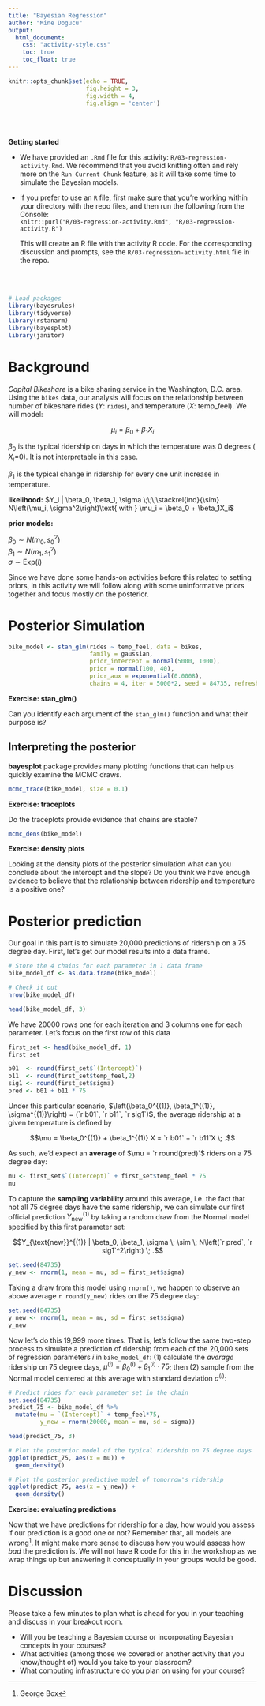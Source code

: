 ```yaml
---
title: "Bayesian Regression"
author: "Mine Dogucu"
output: 
  html_document:
    css: "activity-style.css"
    toc: true
    toc_float: true
---
```


```r
knitr::opts_chunk$set(echo = TRUE,
                      fig.height = 3,
                      fig.width = 4,
                      fig.align = 'center')
```

\
\


**Getting started**

- We have provided an `.Rmd` file for this activity: `R/03-regression-activity.Rmd`. We recommend that you avoid knitting often and rely more on the `Run Current Chunk` feature, as it will take some time to simulate the Bayesian models.

- If you prefer to use an `R` file, first make sure that you're working within your directory with the repo files, and then run the following from the Console:    
    `knitr::purl("R/03-regression-activity.Rmd", "R/03-regression-activity.R")`    
     
     This will create an R file with the activity R code. For the corresponding discussion and prompts, see the `R/03-regression-activity.html` file in the repo.
    

\
\



    
    
```r
# Load packages
library(bayesrules)
library(tidyverse)
library(rstanarm)
library(bayesplot)
library(janitor)
```

# Background

*Capital Bikeshare* is a bike sharing service in the Washington, D.C. area.
Using the `bikes` data, our analysis will focus on the relationship between number of bikeshare rides ($Y$: `rides`), and temperature ($X$: temp_feel). We will model:



$$\mu_i = \beta_0 + \beta_1X_i$$

$\beta_0$ is the typical ridership on days in which the temperature was 0 degrees ( $X_i$=0). It is not interpretable in this case.

$\beta_1$ is the typical change in ridership for every one unit increase in temperature.

\begin{split}
Y_i | \beta_0, \beta_1, \sigma & \stackrel{ind}{\sim} N\left(\mu_i, \sigma^2\right) \;\; \text{ with } \;\; \mu_i = \beta_0 + \beta_1X_i \; .\\
\end{split}



**likelihood:** $Y_i | \beta_0, \beta_1, \sigma \;\;\;\stackrel{ind}{\sim} N\left(\mu_i, \sigma^2\right)\text{ with } \mu_i = \beta_0 + \beta_1X_i$

**prior models:**

$\beta_0\sim N(m_0, s_0^2 )$  
$\beta_1\sim N(m_1, s_1^2 )$  
$\sigma \sim \text{Exp}(l)$

Since we have done some hands-on activities before this related to setting priors, in this activity we will follow along with some uninformative priors together and focus mostly on the posterior. 

# Posterior Simulation

```r
bike_model <- stan_glm(rides ~ temp_feel, data = bikes,
                       family = gaussian,
                       prior_intercept = normal(5000, 1000),
                       prior = normal(100, 40), 
                       prior_aux = exponential(0.0008),
                       chains = 4, iter = 5000*2, seed = 84735, refresh = FALSE)
```

**Exercise: stan_glm()**

Can you identify each argument of the `stan_glm()` function and what their purpose is?


## Interpreting the posterior

**bayesplot** package provides many plotting functions that can help us quickly examine the MCMC draws. 



```r
mcmc_trace(bike_model, size = 0.1)
```

**Exercise: traceplots**  

Do the traceplots provide evidence that chains are stable?

```r
mcmc_dens(bike_model)
```

**Exercise: density plots** 

Looking at the density plots of the posterior simulation what can you conclude about the intercept and the slope? 
Do you think we have enough evidence to believe that the relationship between ridership and temperature is a positive one?


# Posterior prediction

Our goal in this part is to simulate 20,000 predictions of ridership on a 75 degree day.
First, let's get our model results into a data frame.

```r
# Store the 4 chains for each parameter in 1 data frame
bike_model_df <- as.data.frame(bike_model)

# Check it out
nrow(bike_model_df)

head(bike_model_df, 3)
```

We have 20000 rows one for each iteration and 3 columns one for each parameter.
Let's focus on the first row of this data

```r
first_set <- head(bike_model_df, 1)
first_set
```

```r
b01  <- round(first_set$`(Intercept)`)
b11  <- round(first_set$temp_feel,2)
sig1 <- round(first_set$sigma)
pred <- b01 + b11 * 75
```

Under this particular scenario, $\left(\beta_0^{(1)}, \beta_1^{(1)}, \sigma^{(1)}\right) = (`r b01`, `r b11`, `r sig1`)$, the average ridership at a given temperature is defined by

$$\mu = \beta_0^{(1)} + \beta_1^{(1)} X = `r b01` + `r b11`X \; .$$

As such, we'd expect an __average__ of $\mu = `r round(pred)`$ riders on a 75 degree day:

```r
mu <- first_set$`(Intercept)` + first_set$temp_feel * 75
mu
```

To capture the __sampling variability__ around this average, i.e. the fact that not all 75 degree days have the same ridership, we can simulate our first official prediction $Y_{\text{new}}^{(1)}$ by taking a random draw from the Normal model specified by this first parameter set:

$$Y_{\text{new}}^{(1)} | \beta_0, \beta_1, \sigma  \; \sim \; N\left(`r pred`, `r sig1`^2\right) \; .$$

```r
set.seed(84735)
y_new <- rnorm(1, mean = mu, sd = first_set$sigma)
```

Taking a draw from this model using `rnorm()`, we happen to observe an above average `r round(y_new)` rides on the 75 degree day:

```r
set.seed(84735)
y_new <- rnorm(1, mean = mu, sd = first_set$sigma)
y_new
```

Now let's do this 19,999 more times.
That is, let's follow the same two-step process to simulate a prediction of ridership from each of the 20,000 sets of regression parameters $i$ in `bike_model_df`: (1) calculate the _average_ ridership on 75 degree days, $\mu^{(i)} = \beta_0^{(i)} + \beta_1^{(i)}\cdot 75$; then (2) sample from the Normal model centered at this average with standard deviation $\sigma^{(i)}$:

```r
# Predict rides for each parameter set in the chain
set.seed(84735)
predict_75 <- bike_model_df %>% 
  mutate(mu = `(Intercept)` + temp_feel*75,
         y_new = rnorm(20000, mean = mu, sd = sigma))
```

```r
head(predict_75, 3)
```


```r
# Plot the posterior model of the typical ridership on 75 degree days
ggplot(predict_75, aes(x = mu)) + 
  geom_density()

# Plot the posterior predictive model of tomorrow's ridership
ggplot(predict_75, aes(x = y_new)) + 
  geom_density()
```

**Exercise: evaluating predictions**

Now that we have predictions for ridership for a day, how would you assess if our prediction is a good one or not?
Remember that, all models are wrong^[George Box]. 
It might make more sense to discuss how you would assess how *bad* the prediction is.
We will not have R code for this in the workshop as we wrap things up but answering it conceptually in your groups would be good.


# Discussion

Please take a few minutes to plan what is ahead for you in your teaching and discuss in your breakout room.

- Will you be teaching a Bayesian course or incorporating Bayesian concepts in your courses?
- What activities (among those we covered or another activity that you know/thought of) would you take to your classroom?
- What computing infrastructure do you plan on using for your course? 


